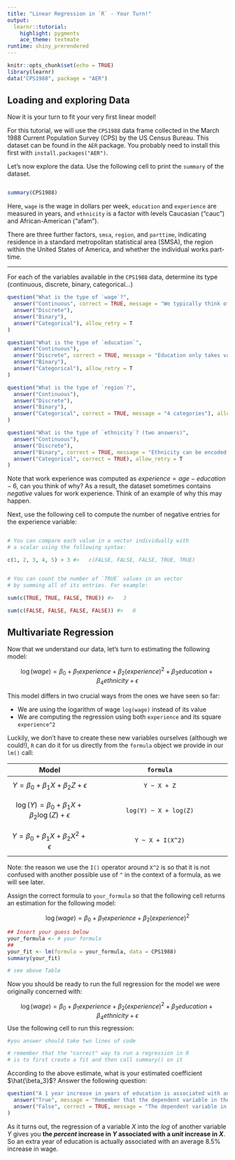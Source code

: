 ```yaml
---
title: "Linear Regression in `R` - Your Turn!"
output: 
  learnr::tutorial:
    highlight: pygments
    ace_theme: textmate
runtime: shiny_prerendered
---
```


```r
knitr::opts_chunk$set(echo = TRUE)
library(learnr)
data("CPS1988", package = "AER")
```


## Loading and exploring Data

Now it is your turn to fit your very first linear model!

For this tutorial, we will use the `CPS1988` data frame collected in the March 1988 Current Population Survey (CPS) by the US Census Bureau. This dataset can be found in the `AER` package. You probably need to install this first with `install.packages("AER")`.


Let's now explore the data. Use the following cell to print the `summary` of the dataset.

```r

```

```r
summary(CPS1988)
```


Here, `wage` is the wage in dollars per week, `education` and `experience` are measured in years, and `ethnicity` is a factor with levels Caucasian ("cauc") and African-American ("afam"). 

There are three further factors, `smsa`, `region`, and `parttime`, indicating residence in a standard metropolitan statistical area (SMSA), the region within the United States of America, and whether the individual works part-time.

----

For each of the variables available in the `CPS1988` data, determine its type (continuous, discrete, binary, categorical...)

```r
question("What is the type of `wage`?",
  answer("Continuous", correct = TRUE, message = "We typically think of wage as taking on an infinite continuum of values (even though it is often rounded to the nearest cent)"),
  answer("Discrete"),
  answer("Binary"),
  answer("Categorical"), allow_retry = T
)
```
```r
question("What is the type of `education`",
  answer("Continuous"),
  answer("Discrete", correct = TRUE, message = "Education only takes values in [0, 1, 2, ..., 18]"),
  answer("Binary"),
  answer("Categorical"), allow_retry = T
)
```
```r
question("What is the type of `region`?",
  answer("Continuous"),
  answer("Discrete"),
  answer("Binary"),
  answer("Categorical", correct = TRUE, message = "4 categories"), allow_retry = T
)
```
```r
question("What is the type of `ethnicity`? (two answers)",
  answer("Continuous"),
  answer("Discrete"),
  answer("Binary", correct = TRUE, message = "Ethnicity can be encoded as 1 or 0. It is a special case of a categorical variable."),
  answer("Categorical", correct = TRUE), allow_retry = T
)
```

Note that work experience was computed as $experience = age - education - 6$, can you think of why? As a result, the dataset sometimes contains *negative* values for work experience. Think of an example of why this may happen. 

Next, use the following cell to compute the number of negative entries for the experience variable:

```r

```

```r

# You can compare each value in a vector individually with
# a scalar using the following syntax:

c(1, 2, 3, 4, 5) > 3 #>   c(FALSE, FALSE, FALSE, TRUE, TRUE)


# You can count the number of `TRUE` values in an vector
# by summing all of its entries. For example:

sum(c(TRUE, TRUE, FALSE, TRUE)) #>   3

sum(c(FALSE, FALSE, FALSE, FALSE)) #>   0
```

## Multivariate Regression

Now that we understand our data, let's turn to estimating the following model:

$$\log(wage) = \beta_0 + \beta_1 experience + \beta_2 (experience)^2 + \beta_3 education + \beta_4 ethnicity + \epsilon$$

This model differs in two crucial ways from the ones we have seen so far:

- We are using the logarithm of wage `log(wage)` instead of its value
- We are computing the regression using both `experience` and its square `experience^2`

Luckily, we don't have to create these new variables ourselves (although we could!), `R` can do it for us directly from the `formula` object we provide in our `lm()` call:

| Model | `formula` |
| :-----: | :---------: |
| $$Y = \beta_0 + \beta_1 X + \beta_2 Z + \epsilon $$ | `Y ~ X + Z` |
| $$\log(Y) = \beta_0 + \beta_1 X + \beta_2 \log(Z) + \epsilon $$ | `log(Y) ~ X + log(Z)` |
| $$Y = \beta_0 + \beta_1 X + \beta_2 X^2 + \epsilon $$ | `Y ~ X + I(X^2)` |

Note: the reason we use the `I()` operator around `X^2` is so that it is not confused with another possible use of `^` in the context of a formula, as we will see later.

Assign the correct formula to `your_formula` so that the following cell returns an estimation for the following model:

$$\log(wage) = \beta_0 + \beta_1 experience + \beta_2 (experience)^2$$

```r
## Insert your guess below
your_formula <- # your formula
##
your_fit <- lm(formula = your_formula, data = CPS1988)
summary(your_fit)
```

```r
# see above Table
```


Now you should be ready to run the full regression for the model we were originally concerned with:

$$\log(wage) = \beta_0 + \beta_1 experience + \beta_2 (experience)^2 + \beta_3 education + \beta_4 ethnicity + \epsilon$$
Use the following cell to run this regression:

```r
#you answer should take two lines of code
```

```r
# remember that the "correct" way to run a regression in R
# is to first create a fit and then call summary() on it
```

According to the above estimate, what is your estimated coefficient $\hat{\beta_3}$? Answer the following question:

```r
question("A 1 year increase in years of education is associated with an average  0.085673 increase in wage.",
  answer("True", message = "Remember that the dependent variable in the regression is the logarithm of wage, not wage itself!"),
  answer("False", correct = TRUE, message = "The dependent variable in the regression is the logarithm of wage!")
)
```


As it turns out, the regression of a variable $X$ into the *log* of another variable $Y$ gives you **the *percent* increase in $Y$ associated with a *unit* increase in $X$**. So an extra year of education is actually associated with an average 8.5% increase in wage.



